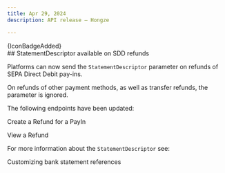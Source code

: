 ```yaml
---
title: Apr 29, 2024
description: API release – Hongze

---
```


<div>{IconBadgeAdded}</div>
##  StatementDescriptor available on SDD refunds

Platforms can now send the `StatementDescriptor` parameter on refunds of SEPA Direct Debit pay-ins.  

On refunds of other payment methods, as well as transfer refunds, the parameter is ignored.   

The following endpoints have been updated:   

<Card title="Endpoints" href="/api-reference/refunds/create-refund-payin">Create a Refund for a PayIn</Card>  

<Card title="Endpoints" href="/api-reference/refunds/view-refund">View a Refund</Card>  

For more information about the `StatementDescriptor` see:   

<Card title="Integration resources" href="/bank-statements">Customizing bank statement references</Card>